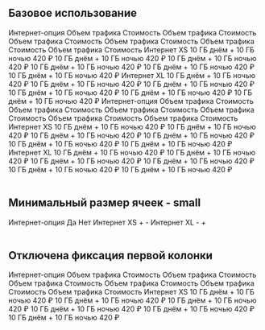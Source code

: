 

## Базовое использование

<Playground>
    <Table>
        <TableRow head>
            <TableCell>Интернет-опция</TableCell>
            <TableCell>Объем трафика</TableCell>
            <TableCell>Стоимость</TableCell>
            <TableCell>Объем трафика</TableCell>
            <TableCell>Стоимость</TableCell>
            <TableCell>Объем трафика</TableCell>
            <TableCell>Стоимость</TableCell>
            <TableCell>Объем трафика</TableCell>
            <TableCell>Стоимость</TableCell>
            <TableCell>Объем трафика</TableCell>
            <TableCell>Стоимость</TableCell>
            <TableCell>Объем трафика</TableCell>
            <TableCell>Стоимость</TableCell>
        </TableRow>
        <TableRow>
            <TableCell>Интернет XS</TableCell>
            <TableCell>10 ГБ днём + 10 ГБ ночью</TableCell>
            <TableCell>420 ₽</TableCell>
            <TableCell>10 ГБ днём + 10 ГБ ночью</TableCell>
            <TableCell>420 ₽</TableCell>
            <TableCell>10 ГБ днём + 10 ГБ ночью</TableCell>
            <TableCell>420 ₽</TableCell>
            <TableCell>10 ГБ днём + 10 ГБ ночью</TableCell>
            <TableCell>420 ₽</TableCell>
            <TableCell>10 ГБ днём + 10 ГБ ночью</TableCell>
            <TableCell>420 ₽</TableCell>
            <TableCell>10 ГБ днём + 10 ГБ ночью</TableCell>
            <TableCell>420 ₽</TableCell>
        </TableRow>
        <TableRow>
            <TableCell>Интернет XL</TableCell>
            <TableCell>10 ГБ днём + 10 ГБ ночью</TableCell>
            <TableCell>420 ₽</TableCell>
            <TableCell>10 ГБ днём + 10 ГБ ночью</TableCell>
            <TableCell>420 ₽</TableCell>
            <TableCell>10 ГБ днём + 10 ГБ ночью</TableCell>
            <TableCell>420 ₽</TableCell>
            <TableCell>10 ГБ днём + 10 ГБ ночью</TableCell>
            <TableCell>420 ₽</TableCell>
            <TableCell>10 ГБ днём + 10 ГБ ночью</TableCell>
            <TableCell>420 ₽</TableCell>
            <TableCell>10 ГБ днём + 10 ГБ ночью</TableCell>
            <TableCell>420 ₽</TableCell>
        </TableRow>
            <TableRow head>
            <TableCell>Интернет-опция</TableCell>
            <TableCell>Объем трафика</TableCell>
            <TableCell>Стоимость</TableCell>
            <TableCell>Объем трафика</TableCell>
            <TableCell>Стоимость</TableCell>
            <TableCell>Объем трафика</TableCell>
            <TableCell>Стоимость</TableCell>
            <TableCell>Объем трафика</TableCell>
            <TableCell>Стоимость</TableCell>
            <TableCell>Объем трафика</TableCell>
            <TableCell>Стоимость</TableCell>
            <TableCell>Объем трафика</TableCell>
            <TableCell>Стоимость</TableCell>
        </TableRow>
        <TableRow>
            <TableCell>Интернет XS</TableCell>
            <TableCell>10 ГБ днём + 10 ГБ ночью</TableCell>
            <TableCell>420 ₽</TableCell>
            <TableCell>10 ГБ днём + 10 ГБ ночью</TableCell>
            <TableCell>420 ₽</TableCell>
            <TableCell>10 ГБ днём + 10 ГБ ночью</TableCell>
            <TableCell>420 ₽</TableCell>
            <TableCell>10 ГБ днём + 10 ГБ ночью</TableCell>
            <TableCell>420 ₽</TableCell>
            <TableCell>10 ГБ днём + 10 ГБ ночью</TableCell>
            <TableCell>420 ₽</TableCell>
            <TableCell>10 ГБ днём + 10 ГБ ночью</TableCell>
            <TableCell>420 ₽</TableCell>
        </TableRow>
        <TableRow>
            <TableCell>Интернет XL</TableCell>
            <TableCell>10 ГБ днём + 10 ГБ ночью</TableCell>
            <TableCell>420 ₽</TableCell>
            <TableCell>10 ГБ днём + 10 ГБ ночью</TableCell>
            <TableCell>420 ₽</TableCell>
            <TableCell>10 ГБ днём + 10 ГБ ночью</TableCell>
            <TableCell>420 ₽</TableCell>
            <TableCell>10 ГБ днём + 10 ГБ ночью</TableCell>
            <TableCell>420 ₽</TableCell>
            <TableCell>10 ГБ днём + 10 ГБ ночью</TableCell>
            <TableCell>420 ₽</TableCell>
            <TableCell>10 ГБ днём + 10 ГБ ночью</TableCell>
            <TableCell>420 ₽</TableCell>
        </TableRow>
    </Table>
</Playground>

## Минимальный размер ячеек - small

<Playground>
    <Table minCellSize="small">
        <TableRow head>
            <TableCell>Интернет-опция</TableCell>
            <TableCell>Да</TableCell>
            <TableCell>Нет</TableCell>
        </TableRow>
        <TableRow>
            <TableCell>Интернет XS</TableCell>
            <TableCell>+</TableCell>
            <TableCell>-</TableCell>
        </TableRow>
        <TableRow>
            <TableCell>Интернет XL</TableCell>
            <TableCell>-</TableCell>
            <TableCell>+</TableCell>
        </TableRow>
    </Table>
</Playground>

## Отключена фиксация первой колонки

<Playground>
    <Table fixColumn={false}>
        <TableRow head>
            <TableCell>Интернет-опция</TableCell>
            <TableCell>Объем трафика</TableCell>
            <TableCell>Стоимость</TableCell>
            <TableCell>Объем трафика</TableCell>
            <TableCell>Стоимость</TableCell>
            <TableCell>Объем трафика</TableCell>
            <TableCell>Стоимость</TableCell>
            <TableCell>Объем трафика</TableCell>
            <TableCell>Стоимость</TableCell>
            <TableCell>Объем трафика</TableCell>
            <TableCell>Стоимость</TableCell>
            <TableCell>Объем трафика</TableCell>
            <TableCell>Стоимость</TableCell>
        </TableRow>
        <TableRow>
            <TableCell>Интернет XS</TableCell>
            <TableCell>10 ГБ днём + 10 ГБ ночью</TableCell>
            <TableCell>420 ₽</TableCell>
            <TableCell>10 ГБ днём + 10 ГБ ночью</TableCell>
            <TableCell>420 ₽</TableCell>
            <TableCell>10 ГБ днём + 10 ГБ ночью</TableCell>
            <TableCell>420 ₽</TableCell>
            <TableCell>10 ГБ днём + 10 ГБ ночью</TableCell>
            <TableCell>420 ₽</TableCell>
            <TableCell>10 ГБ днём + 10 ГБ ночью</TableCell>
            <TableCell>420 ₽</TableCell>
            <TableCell>10 ГБ днём + 10 ГБ ночью</TableCell>
            <TableCell>420 ₽</TableCell>
        </TableRow>
    </Table>
</Playground>

